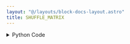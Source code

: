 ```yaml
---
layout: "@/layouts/block-docs-layout.astro"
title: SHUFFLE_MATRIX
---
```



<PythonDocsDisplay docstring={docstring} />
<AppDisplay app={app} blockName="SHUFFLE_MATRIX" client:visible />

<details>
<summary>Python Code</summary>
```python
from numpy.random import permutation
from flojoy import flojoy, Matrix


@flojoy
def SHUFFLE_MATRIX(
    default: Matrix,
    axis: int = 0,
) -> Matrix:
    """The SHUFFLE_MATRIX node returns a matrix that is randomly shuffled by the first axis

    Inputs
    ------
    default : Matrix
        The input Matrix

    Parameters
    ----------
    axis : int
        Axis along the matrix is shuffled. If axis is 0, shuffled by row and if it is 1, shuffled by column.

    Returns
    -------
    Matrix
        Shuffled input Matrix
    """

    if axis == 1:
        indices_1 = permutation(default.m.shape[0])
        shuffledMatrix = default.m[indices_1, :]
    elif axis == 0:
        indices_2 = permutation(default.m.shape[1])
        shuffledMatrix = default.m[:, indices_2]
    else:
        raise AssertionError(f"Axis must be either 0 or 1, but provided {axis}")

    return Matrix(m=shuffledMatrix)

```
[Find this Flojoy Block on GitHub](https://github.com/flojoy-ai/blocks/blob/main/blocks/TRANSFORMERS/MATRIX_MANIPULATION/SHUFFLE_MATRIX/SHUFFLE_MATRIX.py)
</details>


## Example
